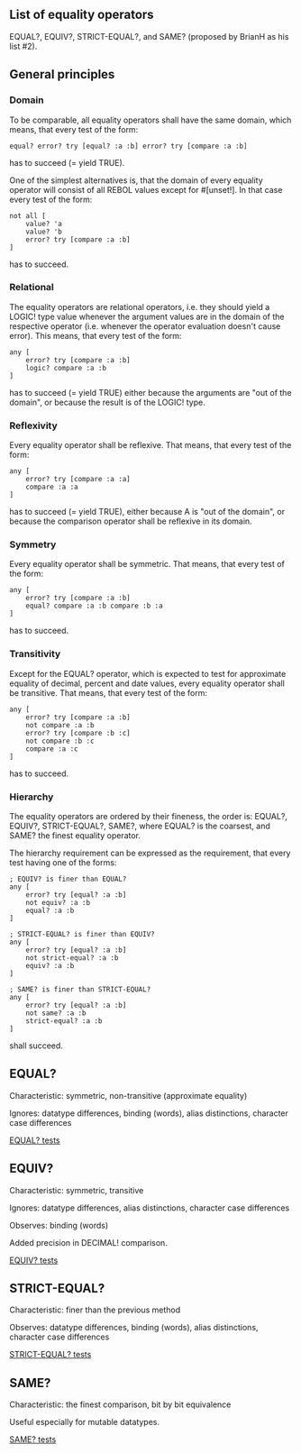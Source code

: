 ==List of equality operators==

EQUAL?, EQUIV?, STRICT-EQUAL?, and SAME? (proposed by BrianH as his list #2).

==General principles==

===Domain===

To be comparable, all equality operators shall have the same domain, which means, that every test of the form:

<pre>equal? error? try [equal? :a :b] error? try [compare :a :b]</pre>

has to succeed (= yield TRUE).

One of the simplest alternatives is, that the domain of every equality operator will consist of all REBOL values except for #[unset!]. In that case every test of the form:

<pre>not all [
    value? 'a
    value? 'b
    error? try [compare :a :b]
]</pre>

has to succeed.

===Relational===

The equality operators are relational operators, i.e. they should yield a LOGIC! type value whenever the argument values are in the domain of the respective operator (i.e. whenever the operator evaluation doesn't cause error). This means, that every test of the form:

<pre>any [
    error? try [compare :a :b]
    logic? compare :a :b
]</pre>

has to succeed (= yield TRUE) either because the arguments are "out of the domain", or because the result is of the LOGIC! type.

===Reflexivity===

Every equality operator shall be reflexive. That means, that every test of the form:

<pre>any [
    error? try [compare :a :a]
    compare :a :a
]</pre>

has to succeed (= yield TRUE), either because A is "out of the domain", or because the comparison operator shall be reflexive in its domain.

===Symmetry===

Every equality operator shall be symmetric. That means, that every test of the form:

<pre>any [
    error? try [compare :a :b]
    equal? compare :a :b compare :b :a
]</pre>

has to succeed.

===Transitivity===

Except for the EQUAL? operator, which is expected to test for approximate equality of decimal, percent and date values, every equality operator shall be transitive. That means, that every test of the form:

<pre>any [
    error? try [compare :a :b]
    not compare :a :b
    error? try [compare :b :c]
    not compare :b :c
    compare :a :c
]</pre>

has to succeed.

===Hierarchy===

The equality operators are ordered by their fineness, the order is: EQUAL?, EQUIV?, STRICT-EQUAL?, SAME?, where EQUAL? is the coarsest, and SAME? the finest equality operator.

The hierarchy requirement can be expressed as the requirement, that every test having one of the forms:

<pre>; EQUIV? is finer than EQUAL?
any [
    error? try [equal? :a :b]
    not equiv? :a :b
    equal? :a :b
]</pre>

<pre>; STRICT-EQUAL? is finer than EQUIV?
any [
    error? try [equal? :a :b]
    not strict-equal? :a :b
    equiv? :a :b
]</pre>

<pre>; SAME? is finer than STRICT-EQUAL?
any [
    error? try [equal? :a :b]
    not same? :a :b
    strict-equal? :a :b
]</pre>

shall succeed.

==EQUAL?==

Characteristic: symmetric, non-transitive (approximate equality)

Ignores: datatype differences, binding (words), alias distinctions, character case differences

[[EQUAL? tests]]

==EQUIV?==

Characteristic: symmetric, transitive

Ignores: datatype differences, alias distinctions, character case differences

Observes: binding (words)

Added precision in DECIMAL! comparison.

[[EQUIV? tests]]

==STRICT-EQUAL?==

Characteristic: finer than the previous method

Observes: datatype differences, binding (words), alias distinctions, character case differences

[[STRICT-EQUAL? tests]]

==SAME?==

Characteristic: the finest comparison, bit by bit equivalence

Useful especially for mutable datatypes.

[[SAME? tests]]